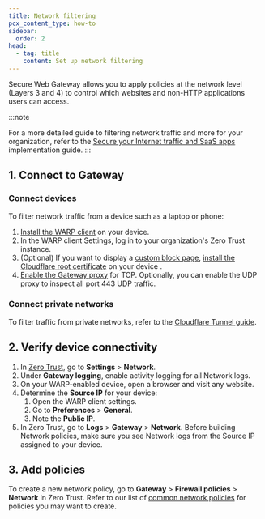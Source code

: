 ```yaml
---
title: Network filtering
pcx_content_type: how-to
sidebar:
  order: 2
head:
  - tag: title
    content: Set up network filtering
---
```



Secure Web Gateway allows you to apply policies at the network level (Layers 3 and 4) to control which websites and non-HTTP applications users can access.

:::note

For a more detailed guide to filtering network traffic and more for your organization, refer to the [Secure your Internet traffic and SaaS apps](/learning-paths/secure-internet-traffic/) implementation guide.
:::

## 1. Connect to Gateway

### Connect devices

To filter network traffic from a device such as a laptop or phone:

1. [Install the WARP client](/cloudflare-one/connections/connect-devices/warp/deployment/) on your device.
2. In the WARP client Settings, log in to your organization's <GlossaryTooltip term="team name">Zero Trust instance</GlossaryTooltip>.
3. (Optional) If you want to display a [custom block page](/cloudflare-one/policies/gateway/block-page/), [install the Cloudflare root certificate](/cloudflare-one/connections/connect-devices/user-side-certificates/) on your device .
4. [Enable the Gateway proxy](/cloudflare-one/policies/gateway/proxy/#enable-the-gateway-proxy) for TCP. Optionally, you can enable the UDP proxy to inspect all port 443 UDP traffic.

### Connect private networks

To filter traffic from private networks, refer to the [Cloudflare Tunnel guide](/cloudflare-one/connections/connect-networks/).

## 2. Verify device connectivity

1. In [Zero Trust](https://one.dash.cloudflare.com), go to **Settings** > **Network**.
2. Under **Gateway logging**, enable activity logging for all Network logs.
3. On your WARP-enabled device, open a browser and visit any website.
4. Determine the **Source IP** for your device:
   1. Open the WARP client settings.
   2. Go to **Preferences** > **General**.
   3. Note the **Public IP**.
5. In Zero Trust, go to **Logs** > **Gateway** > **Network**. Before building Network policies, make sure you see Network logs from the Source IP assigned to your device.

## 3. Add policies

To create a new network policy, go to **Gateway** > **Firewall policies** > **Network** in Zero Trust. Refer to our list of [common network policies](/cloudflare-one/policies/gateway/network-policies/common-policies) for policies you may want to create.
